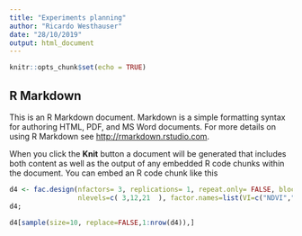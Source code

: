 ```yaml
---
title: "Experiments planning"
author: "Ricardo Westhauser"
date: "28/10/2019"
output: html_document
---
```


```r
knitr::opts_chunk$set(echo = TRUE)
```

## R Markdown

This is an R Markdown document. Markdown is a simple formatting syntax for authoring HTML, PDF, and MS Word documents. For more details on using R Markdown see <http://rmarkdown.rstudio.com>.

When you click the **Knit** button a document will be generated that includes both content as well as the output of any embedded R code chunks within the document. You can embed an R code chunk like this


```r
d4 <- fac.design(nfactors= 3, replications= 1, repeat.only= FALSE, blocks= 1, randomize= TRUE,seed= 17366, 
                 nlevels=c( 3,12,21  ), factor.names=list(VI=c("NDVI","NDRE","NDVV_RED_and_REG"), Alfa=c("0","0.1","0.2","0.3","0.4","0.4","0.5","0.6","0.7","0.8","0.9","1"), Beta=c(0,1,2,3,4,5,6,7,8,9,10,11,12,13,14,15,16,17,18,19,20))); 
d4;
```


```r
d4[sample(size=10, replace=FALSE,1:nrow(d4)),]
```

